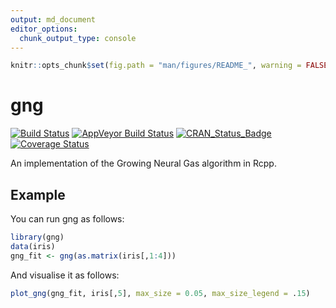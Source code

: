 ```yaml
---
output: md_document
editor_options: 
  chunk_output_type: console
---
```


```r
knitr::opts_chunk$set(fig.path = "man/figures/README_", warning = FALSE, message = FALSE, error = FALSE, echo = TRUE)
```

# gng

[![Build Status](https://travis-ci.org/rcannood/gng.svg?branch=master)](https://travis-ci.org/rcannood/gng)
[![AppVeyor Build Status](https://ci.appveyor.com/api/projects/status/github/rcannood/gng?branch=master&svg=true)](https://ci.appveyor.com/project/rcannood/gng)
[![CRAN_Status_Badge](https://www.r-pkg.org/badges/version/gng)](https://cran.r-project.org/package=gng)
[![Coverage Status](https://codecov.io/gh/rcannood/gng/branch/master/graph/badge.svg)](https://codecov.io/gh/rcannood/gng?branch=master)

An implementation of the Growing Neural Gas algorithm in Rcpp.

## Example

You can run gng as follows:
```r
library(gng)
data(iris)
gng_fit <- gng(as.matrix(iris[,1:4]))
```

And visualise it as follows:
```r
plot_gng(gng_fit, iris[,5], max_size = 0.05, max_size_legend = .15)
```

